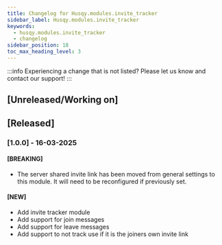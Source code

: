 ```yaml
---
title: Changelog for Husqy.modules.invite_tracker
sidebar_label: Husqy.modules.invite_tracker
keywords:
  - husqy.modules.invite_tracker
  - changelog
sidebar_position: 18
toc_max_heading_level: 3
---
```


:::info
Experiencing a change that is not listed? Please let us know and contact our support!
:::

## [Unreleased/Working on]

## [Released]

### [1.0.0] - 16-03-2025

#### [BREAKING]

- The server shared invite link has been moved from general settings to this module. It will need to be reconfigured if previously set.

#### [NEW]

- Add invite tracker module
- Add support for join messages
- Add support for leave messages
- Add support to not track use if it is the joiners own invite link